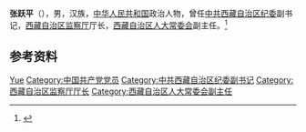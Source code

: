 '''张跃平'''（{{bd|？|}}），男，汉族，[[中华人民共和国|中华人民共和国]]政治人物，曾任[[中共西藏自治区纪委|中共西藏自治区纪委]]副书记，[[西藏自治区监察厅|西藏自治区监察厅]]厅长，[[西藏自治区人大常委会|西藏自治区人大常委会]]副主任。<ref>{{Cite book|title=中华人民共和国职官志|author=何虎生, 李耀东, 向常福主编|publisher=中国社会出版社|year=2003|isbn=9787800883934|location=北京|pages=}}</ref>

== 参考资料 ==
{{reflist}}

{{中国人物小作品}}

{{Authority control}}
{{DEFAULTSORT:Zhang张}}
[[Category:张姓|Yue]]
[[Category:中国共产党党员|Category:中国共产党党员]]
[[Category:中共西藏自治区纪委副书记|Category:中共西藏自治区纪委副书记]]
[[Category:西藏自治区监察厅厅长|Category:西藏自治区监察厅厅长]]
[[Category:西藏自治区人大常委会副主任|Category:西藏自治区人大常委会副主任]]